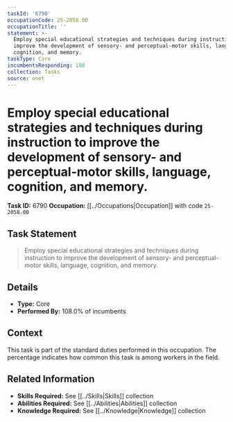 ```yaml
---
taskId: '6790'
occupationCode: 25-2058.00
occupationTitle: ''
statement: >-
  Employ special educational strategies and techniques during instruction to
  improve the development of sensory- and perceptual-motor skills, language,
  cognition, and memory.
taskType: Core
incumbentsResponding: 108
collection: Tasks
source: onet
---
```

# Employ special educational strategies and techniques during instruction to improve the development of sensory- and perceptual-motor skills, language, cognition, and memory.

**Task ID:** 6790
**Occupation:** [[../Occupations|Occupation]] with code `25-2058.00`

## Task Statement

> Employ special educational strategies and techniques during instruction to improve the development of sensory- and perceptual-motor skills, language, cognition, and memory.

## Details

- **Type:** Core
- **Performed By:** 108.0% of incumbents

## Context

This task is part of the standard duties performed in this occupation. The percentage indicates how common this task is among workers in the field.

## Related Information

- **Skills Required:** See [[../Skills|Skills]] collection
- **Abilities Required:** See [[../Abilities|Abilities]] collection
- **Knowledge Required:** See [[../Knowledge|Knowledge]] collection

